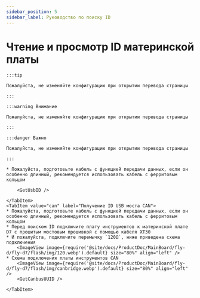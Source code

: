```yaml
---
sidebar_position: 5
sidebar_label: Руководство по поиску ID
---
```











# Чтение и просмотр ID материнской платы

    :::tip

    Пожалуйста, не изменяйте конфигурацию при открытии перевода страницы

    :::

    :::warning Внимание

    Пожалуйста, не изменяйте конфигурацию при открытии перевода страницы

    :::

    :::danger Важно

    Пожалуйста, не изменяйте конфигурацию при открытии перевода страницы

    :::

<Tabs>
    <TabItem value="usb" label="Получение USB ID" default>
        
    * Пожалуйста, подготовьте кабель с функцией передачи данных, если он особенно длинный, рекомендуется использовать кабель с ферритовым кольцом
    
        <GetUsbID />
        
    </TabItem>
    <TabItem value="can" label="Получение ID USB моста CAN">
    * Пожалуйста, подготовьте кабель с функцией передачи данных, если он особенно длинный, рекомендуется использовать кабель с ферритовым кольцом
    * Перед поиском ID подключите плату инструментов к материнской плате D7 с прошитым мостовым прошивкой с помощью кабеля XT30
    * И пожалуйста, подключите перемычку `120Ω`, ниже приведена схема подключения
        <ImageView image={require('@site/docs/ProductDoc/MainBoard/fly-d/fly-d7/flash/img/120.webp').default} size="80%" align="left" />
    * Схема подключения платы инструментов CAN
        <ImageView image={require('@site/docs/ProductDoc/MainBoard/fly-d/fly-d7/flash/img/canbridge.webp').default} size="80%" align="left" />   
        <GetCanbusUUID />

    </TabItem>
</Tabs>